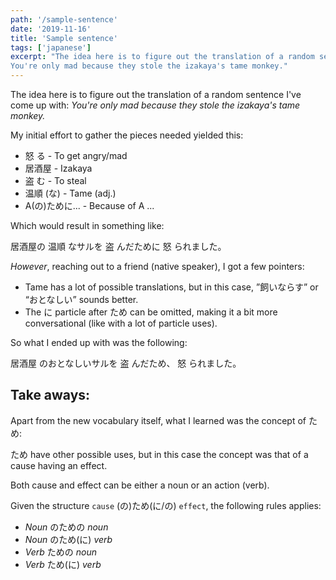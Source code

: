 ```yaml
---
path: '/sample-sentence'
date: '2019-11-16'
title: 'Sample sentence'
tags: ['japanese']
excerpt: "The idea here is to figure out the translation of a random sentence I've come up with:
You're only mad because they stole the izakaya's tame monkey."
---
```



The idea here is to figure out the translation of a random sentence I've come up with:
_You're only mad because they stole the izakaya's tame monkey._

My initial effort to gather the pieces needed yielded this:

<ul>
<li>
  <Furigana readings={['おこ']}　>怒</Furigana> る - To get angry/mad
</li>

<li>
  <Furigana readings={['い', 'ざか', 'や']}>居酒屋</Furigana> - Izakaya
</li>

<li>
  <Furigana readings={['ぬす']}>盗</Furigana> む - To steal
</li>

<li>
  <Furigana readings={['おん','じゅん']}>温順</Furigana> (な) - Tame (adj.)
</li>
<li>A(の)ために... - Because of A ...</li>
</ul>

Which would result in something like:

<div className={'my-4 text-lg text-center'}>
  <Furigana readings={['い', 'ざか', 'や']}>居酒屋</Furigana>の
  <Furigana readings={['おん', 'じゅん']}>温順</Furigana>
  なサルを
  <Furigana readings={['ぬす']}>盗</Furigana>
  んだために
  <Furigana readings={['おこ']}>怒</Furigana>
  られました。
</div>

_However_, reaching out to a friend (native speaker), I got a few pointers:

- Tame has a lot of possible translations, but in this case, ”飼いならす” or “おとなしい” sounds better.
- The に particle after ため can be omitted, making it a bit more conversational (like with a lot of particle uses).

So what I ended up with was the following:

<div className={'my-4 text-lg text-center'}>
  <Furigana readings={['い', 'ざか', 'や']}>居酒屋</Furigana>
  のおとなしいサルを
  <Furigana readings={['ぬす']}>盗</Furigana>
  んだため、
  <Furigana readings={['おこ']}>怒</Furigana>
  られました。
</div>

## Take aways:

Apart from the new vocabulary itself, what I learned was the concept of ため:

ため have other possible uses, but in this case the concept was that of a cause having an effect.

Both cause and effect can be either a noun or an action (verb).

Given the structure `cause` (の)ため(に/の) `effect`, the following rules applies:

- _Noun_ のための _noun_
- _Noun_ のため(に) _verb_
- _Verb_ ための _noun_
- _Verb_ ため(に) _verb_
